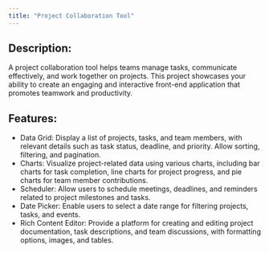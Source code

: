 ```yaml
---
title: "Project Collaboration Tool"
---
```


## Description:
A project collaboration tool helps teams manage tasks, communicate effectively, and work together on projects. This project showcases your ability to create an engaging and interactive front-end application that promotes teamwork and productivity.

## Features:

- Data Grid: Display a list of projects, tasks, and team members, with relevant details such as task status, deadline, and priority. Allow sorting, filtering, and pagination.
- Charts: Visualize project-related data using various charts, including bar charts for task completion, line charts for project progress, and pie charts for team member contributions.
- Scheduler: Allow users to schedule meetings, deadlines, and reminders related to project milestones and tasks.
- Date Picker: Enable users to select a date range for filtering projects, tasks, and events.
- Rich Content Editor: Provide a platform for creating and editing project documentation, task descriptions, and team discussions, with formatting options, images, and tables.